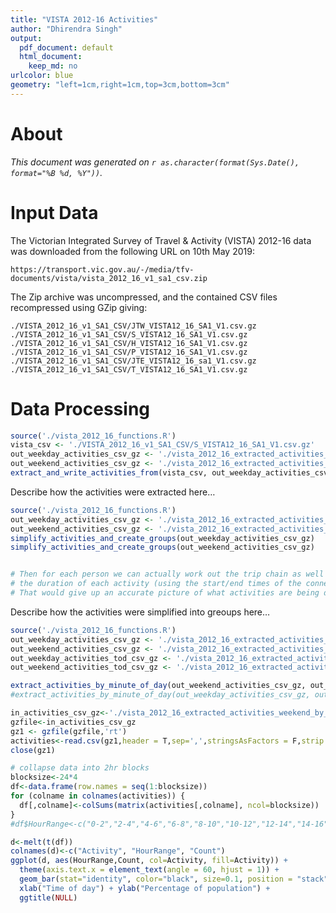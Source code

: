 ```yaml
---
title: "VISTA 2012-16 Activities"
author: "Dhirendra Singh"
output:
  pdf_document: default
  html_document:
    keep_md: no
urlcolor: blue
geometry: "left=1cm,right=1cm,top=3cm,bottom=3cm"
---
```


# About 
*This document was generated on `r as.character(format(Sys.Date(), format="%B %d, %Y"))`.*

# Input Data


The Victorian Integrated Survey of Travel & Activity (VISTA) 2012-16 data was downloaded from the following URL on 10th May 2019:
```
https://transport.vic.gov.au/-/media/tfv-documents/vista/vista_2012_16_v1_sa1_csv.zip
```

The Zip archive was uncompressed, and the contained CSV files recompressed using GZip giving:
```
./VISTA_2012_16_v1_SA1_CSV/JTW_VISTA12_16_SA1_V1.csv.gz
./VISTA_2012_16_v1_SA1_CSV/S_VISTA12_16_SA1_V1.csv.gz
./VISTA_2012_16_v1_SA1_CSV/H_VISTA12_16_SA1_V1.csv.gz
./VISTA_2012_16_v1_SA1_CSV/P_VISTA12_16_SA1_V1.csv.gz
./VISTA_2012_16_v1_SA1_CSV/JTE_VISTA12_16_sa1_V1.csv.gz
./VISTA_2012_16_v1_SA1_CSV/T_VISTA12_16_SA1_V1.csv.gz
```

# Data Processing

```r
source('./vista_2012_16_functions.R')
vista_csv <- './VISTA_2012_16_v1_SA1_CSV/S_VISTA12_16_SA1_V1.csv.gz'
out_weekday_activities_csv_gz <- './vista_2012_16_extracted_activities_weekday.csv.gz'
out_weekend_activities_csv_gz <- './vista_2012_16_extracted_activities_weekend.csv.gz'
extract_and_write_activities_from(vista_csv, out_weekday_activities_csv_gz, out_weekend_activities_csv_gz)
```

Describe how the activities were extracted here...


```r
source('./vista_2012_16_functions.R')
out_weekday_activities_csv_gz <- './vista_2012_16_extracted_activities_weekday.csv.gz'
out_weekend_activities_csv_gz <- './vista_2012_16_extracted_activities_weekend.csv.gz'
simplify_activities_and_create_groups(out_weekday_activities_csv_gz)
simplify_activities_and_create_groups(out_weekend_activities_csv_gz)


# Then for each person we can actually work out the trip chain as well as
# the duration of each activity (using the start/end times of the connecting trips)
# That would give up an accurate picture of what activities are being done in what time bins

```

Describe how the activities were simplified into greoups here...

```r
source('./vista_2012_16_functions.R')
out_weekday_activities_csv_gz <- './vista_2012_16_extracted_activities_weekday.csv.gz'
out_weekend_activities_csv_gz <- './vista_2012_16_extracted_activities_weekend.csv.gz'
out_weekday_activities_tod_csv_gz <- './vista_2012_16_extracted_activities_weekday_by_min.csv.gz'
out_weekend_activities_tod_csv_gz <- './vista_2012_16_extracted_activities_weekend_by_min.csv.gz'

extract_activities_by_minute_of_day(out_weekend_activities_csv_gz, out_weekend_activities_tod_csv_gz)
#extract_activities_by_minute_of_day(out_weekday_activities_csv_gz, out_weekday_activities_tod_csv_gz)

```

```r
in_activities_csv_gz<-'./vista_2012_16_extracted_activities_weekend_by_min.csv.gz'
gzfile<-in_activities_csv_gz
gz1 <- gzfile(gzfile,'rt')
activities<-read.csv(gz1,header = T,sep=',',stringsAsFactors = F,strip.white = T)
close(gz1)

# collapse data into 2hr blocks
blocksize<-24*4
df<-data.frame(row.names = seq(1:blocksize))
for (colname in colnames(activities)) {
  df[,colname]<-colSums(matrix(activities[,colname], ncol=blocksize))
}
#df$HourRange<-c("0-2","2-4","4-6","6-8","8-10","10-12","12-14","14-16","16-18","18-20","20-22","22-24")

d<-melt(t(df))
colnames(d)<-c("Activity", "HourRange", "Count")
ggplot(d, aes(HourRange,Count, col=Activity, fill=Activity)) + 
  theme(axis.text.x = element_text(angle = 60, hjust = 1)) +
  geom_bar(stat="identity", color="black", size=0.1, position = "stack") +
  xlab("Time of day") + ylab("Percentage of population") + 
  ggtitle(NULL)
```
